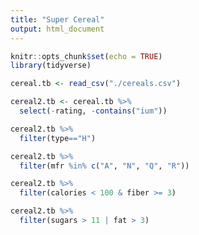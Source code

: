 ```yaml
---
title: "Super Cereal"
output: html_document
---
```


```r
knitr::opts_chunk$set(echo = TRUE)
library(tidyverse)
```

```r
cereal.tb <- read_csv("./cereals.csv")
```

```r
cereal2.tb <- cereal.tb %>%
  select(-rating, -contains("ium"))
```

```r
cereal2.tb %>%
  filter(type=="H")
```

```r
cereal2.tb %>%
  filter(mfr %in% c("A", "N", "Q", "R"))
```

```r
cereal2.tb %>%
  filter(calories < 100 & fiber >= 3)
```

```r
cereal2.tb %>%
  filter(sugars > 11 | fat > 3)
```
